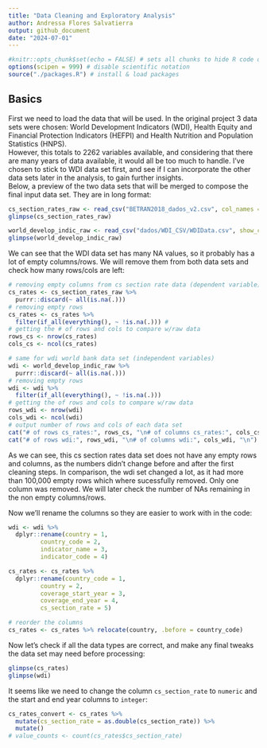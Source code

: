 ```yaml
---
title: "Data Cleaning and Exploratory Analysis"
author: Andressa Flores Salvatierra
output: github_document
date: "2024-07-01"
---
```


```r
#knitr::opts_chunk$set(echo = FALSE) # sets all chunks to hide R code on final doc
options(scipen = 999) # disable scientific notation
source("./packages.R") # install & load packages
```

## Basics

First we need to load the data that will be used. In the original project 3 data sets were chosen: World Development Indicators (WDI), Health Equity and Financial Protection Indicators (HEFPI) and Health Nutrition and Population Statistics (HNPS).\
However, this totals to 2262 variables available, and considering that there are many years of data available, it would all be too much to handle. I've chosen to stick to WDI data set first, and see if I can incorporate the other data sets later in the analysis, to gain further insights.\
Below, a preview of the two data sets that will be merged to compose the final input data set. They are in long format:

```r
cs_section_rates_raw <- read_csv("BETRAN2018_dados_v2.csv", col_names = TRUE, show_col_types = FALSE)
glimpse(cs_section_rates_raw)

world_develop_indic_raw <- read_csv("dados/WDI_CSV/WDIData.csv", show_col_types = FALSE)
glimpse(world_develop_indic_raw)
```

We can see that the WDI data set has many NA values, so it probably has a lot of empty columns/rows. We will remove them from both data sets and check how many rows/cols are left:

```r
# removing empty columns from cs section rate data (dependent variable)
cs_rates <- cs_section_rates_raw %>%
  purrr::discard(~ all(is.na(.)))
# removing empty rows
cs_rates <- cs_rates %>%
  filter(if_all(everything(), ~ !is.na(.))) # 
# getting the # of rows and cols to compare w/raw data
rows_cs <- nrow(cs_rates)
cols_cs <- ncol(cs_rates)

# same for wdi world bank data set (independent variables)
wdi <- world_develop_indic_raw %>%
  purrr::discard(~ all(is.na(.)))
# removing empty rows
wdi <- wdi %>%
  filter(if_all(everything(), ~ !is.na(.)))
# getting the of rows and cols to compare w/raw data
rows_wdi <- nrow(wdi)
cols_wdi <- ncol(wdi)
# output number of rows and cols of each data set
cat("# of rows cs_rates:", rows_cs, "\n# of columns cs_rates:", cols_cs, "\n")
cat("# of rows wdi:", rows_wdi, "\n# of columns wdi:", cols_wdi, "\n")
```

As we can see, this cs section rates data set does not have any empty rows and columns, as the numbers didn't change before and after the first cleaning steps. In comparison, the wdi set changed a lot, as it had more than 100,000 empty rows which where sucessfully removed. Only one column was removed. We will later check the number of NAs remaining in the non empty columns/rows.

Now we'll rename the columns so they are easier to work with in the code:

```r
wdi <- wdi %>%
  dplyr::rename(country = 1,
         country_code = 2, 
         indicator_name = 3,
         indicator_code = 4)

cs_rates <- cs_rates %>%
  dplyr::rename(country_code = 1,
         country = 2,
         coverage_start_year = 3,
         coverage_end_year = 4,
         cs_section_rate = 5)

# reorder the columns
cs_rates <- cs_rates %>% relocate(country, .before = country_code)
```

Now let's check if all the data types are correct, and make any final tweaks the data set may need before processing:
```r
glimpse(cs_rates)
glimpse(wdi)
```
It seems like we need to change the column `cs_section_rate` to `numeric` and the start and end year columns to `integer`:
```r
cs_rates_convert <- cs_rates %>% 
  mutate(cs_section_rate = as.double(cs_section_rate)) %>%
  mutate()
# value_counts <- count(cs_rates$cs_section_rate)
```

